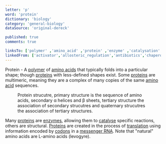 ```yaml
---
letter: 'p'
word: 'protein'
dictionary: 'biology'
category: 'general-biology'
dataSource: 'original-dereck'

published: true
comments: true

linksTo: ['polymer' ,'amino_acid' ,'protein' ,'enzyme' ,'catalysation' ,'translation' ,'codon' ,'mrna']
linkedFrom: ['activator','allosteric_regulation','antibiotics','chaperone','chromatin','complementary','conformation','electrophoresis','fluorescent_marker','fusion_protein','gal4','linker','load_loading','machine','modrna','mrna','motif','multimer','network','pest_tag','polymer','positive_rna_rna','potential_hydrogen_isoelectric_point_phi','protease','protein','rna','rna_binding_protein_rna_bp','rna_binding_protein_rna_bp','rna_binding_protein_rna_bp','rna_polymerase_rna_p','red_fluorescent_protein_rfp','replicon','reporter','repressor','ribosome','ribosome_binding_site_rbs','scaffold','secondary_structure','secondary_structure','sense_sequence','tale_taler_talen','tale_taler_talen','terminator','teto','tetr','tetracycline_responsive_element_tre_ptre','thermolabile','tight_junction','timescale_separation','timescale_separation','toxin','transcription','transcription_factor_tf','translation','translation','translation','translational_fusion','translational_fusion','translational_fusion','trna','untranslated_region_utr','vp16','vesicle','vesicle','virus','western_blot_immunoblot','western_blot_immunoblot','western_blot_immunoblot','zinc_finger_zf','2a_linker','2a_linker']
---
```


<a id="protein">Protein</a> - A [polymer](#polymer) of [amino acids](#amino_acid) that typically folds into a particular shape; though [proteins](#protein) with less-defined shapes exist. Some [proteins](#protein) are multimeric, meaning they are a complex of many copies of the same [amino acid](#amino_acid) sequences.

<Figure src="/dictionaries/biology/protein.png">
    Protein strucutre, primary structure is the sequence of amino acids, secondary α helices and β sheets, tertiary structure the association of secondary strucutres and quaternary strucutres the association of tertiary structures.
</Figure>

Many [proteins](#protein) are [enzymes](#enzyme), allowing them to [catalyse](#catalysation) specific reactions, others are structural. [Proteins](#protein) are created in the process of [translation](#translation) using information encoded by [codons](#codon) in a [messenger RNA](#mrna). Note that "natural" amino acids are L-amino acids (levogyre).